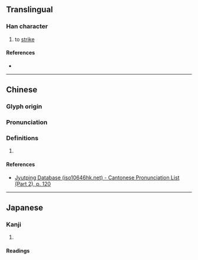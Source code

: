 {{character info/new}}
==Translingual==

===Han character===
{{Han char|rn=66|rad=攴|as=06|sn=10|four=|canj=HROK,XXHRO|ids=⿰各攵}}

# to [[strike]]

====References====
* {{Han ref|kx=0470.291|dkj=13172|hdz=21457.091|uh=654B|ud=25931}}

----

==Chinese==
{{zh-forms}}

===Glyph origin===
{{Han etym}}

===Pronunciation===
{{zh-pron
|m=gé
|c=gok3
|mc=y
|oc=y
|cat=
}}

===Definitions===
{{zh-hanzi}}

# {{rfdef|zh}}

====References====
* [http://www.iso10646hk.net/jp/document/download.jsp Jyutping Database (iso10646hk.net) - Cantonese Pronunciation List (Part 2), p. 120]

----

==Japanese==

===Kanji===
{{ja-kanji|grade=|rs=攴06}}

# {{rfdef|ja|sort=攴06}}

====Readings====
{{ja-readings
|on=かく, きゃく
|kun=う-つ
}}